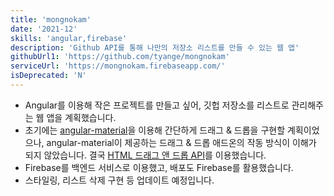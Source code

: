 ```yaml
---
title: 'mongnokam'
date: '2021-12'
skills: 'angular,firebase'
description: 'Github API를 통해 나만의 저장소 리스트를 만들 수 있는 웹 앱'
githubUrl1: 'https://github.com/tyange/mongnokam'
serviceUrl: 'https://mongnokam.firebaseapp.com/'
isDeprecated: 'N'
---
```

* Angular를 이용해 작은 프로젝트를 만들고 싶어, 깃헙 저장소를 리스트로 관리해주는 웹 앱을 계획했습니다.
* 초기에는 [angular-material](https://material.angular.io/)을 이용해 간단하게 드래그 & 드롭을 구현할 계획이었으나, angular-material이 제공하는 드래그 & 드롭 애드온의 작동 방식이 이해가 되지 않았습니다. 결국 [HTML 드래그 앤 드롭 API](https://developer.mozilla.org/ko/docs/Web/API/HTML_Drag_and_Drop_API)를 이용했습니다.
* Firebase를 백엔드 서비스로 이용했고, 배포도 Firebase를 활용했습니다.
* 스타일링, 리스트 삭제 구현 등 업데이트 예정입니다.